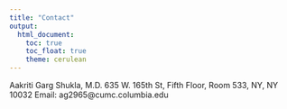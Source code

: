 ```yaml
---
title: "Contact"
output: 
  html_document:
    toc: true
    toc_float: true
    theme: cerulean
---
```


Aakriti Garg Shukla, M.D.
635 W. 165th St, Fifth Floor, Room 533, NY, NY 10032
Email: ag2965@cumc.columbia.edu